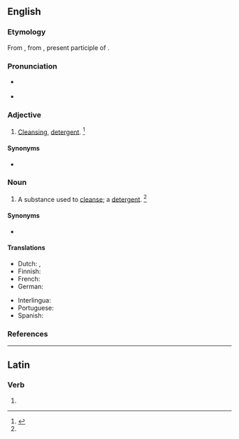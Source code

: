 ==English==

===Etymology===
From {{der|en|fr|-}}, from {{der|en|la|abstergens}}, present participle of {{m|la|abstergeo||wiping off}}.

===Pronunciation===
* {{a|RP}} {{IPA|en|/əbˈstɜː(ɹ)d͡ʒn̩t/}}
* {{a|US}} {{IPA|en|/æbˈstɝ.d͡ʒn̩t/|/əbˈstɝ.d͡ʒn̩t/}}

===Adjective===
{{en-adj}}

# [[cleansing|Cleansing]], [[detergent]]. {{defdate|First attested in the early 17<sup>th</sup> century.}}<ref name=SOED>{{R:SOED5|page=9}}</ref>

====Synonyms====
* {{l|en|abstersive}}

===Noun===
{{en-noun}}

# A substance used to [[cleanse]]; a [[detergent]]. {{defdate|First attested in the early 17<sup>th</sup> century.}}<ref name=SOED/>

====Synonyms====
* {{l|en|abstersive}}

====Translations====
{{trans-top|a substance used in cleansing}}
* Dutch: {{t+|nl|reinigingsmiddel|n}}, {{t|nl|zuiveringsmiddel|n}}
* Finnish: {{t|fi|puhdistusaine}}
* French: {{t+|fr|abstersif}}
* German: {{t|de|Reinigend}}
{{trans-mid}}
* Interlingua: {{t|ia|abstergente}}
* Portuguese: {{t|pt|abstergente|m}}
* Spanish: {{t+|es|abstergente}}
{{trans-bottom}}

===References===
<references/>

----

==Latin==

===Verb===
{{la-verb-form|abstergent}}

# {{inflection of|la|abstergeō||3|p|pres|actv|indc}}